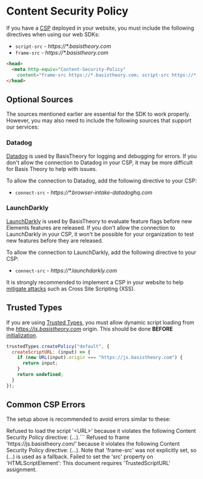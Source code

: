 
# Content Security Policy

If you have a [CSP](https://developer.mozilla.org/en-US/docs/Web/HTTP/CSP) deployed in your website, you must include the following directives when using our web SDKs:

- `script-src` - _https://*.basistheory.com_
- `frame-src` - _https://*.basistheory.com_

```html showLineNumbers title="CSP"
<head>
  <meta http-equiv="Content-Security-Policy"
    content="frame-src https://*.basistheory.com; script-src https://*.basistheory.com" />
</head>
```

## Optional Sources

The sources mentioned earlier are essential for the SDK to work properly. However, you may also need to include the following sources that support our services:

### Datadog

[Datadog](https://www.datadoghq.com/) is used by BasisTheory for logging and debugging for errors.
If you don't allow the connection to Datadog in your CSP, it may be more difficult for Basis Theory to help with issues.

To allow the connection to Datadog, add the following directive to your CSP:

- `connect-src` - _https://*.browser-intake-datadoghq.com_

### LaunchDarkly

[LaunchDarkly](https://launchdarkly.com/) is used by BasisTheory to evaluate feature flags before new Elements features are released.
If you don't allow the connection to LaunchDarkly in your CSP, it won't be possible for your organization to test new features before they are released.

To allow the connection to LaunchDarkly, add the following directive to your CSP:

- `connect-src` - _https://*.launchdarkly.com_


<Alert type={Alerts.INFO}>
  It is strongly recommended to implement a CSP in your website to help <a href="https://cheatsheetseries.owasp.org/cheatsheets/Content_Security_Policy_Cheat_Sheet.html#context" target="_blank">mitigate attacks</a> such as Cross Site Scripting (XSS).
</Alert>

## Trusted Types

If you are using [Trusted Types](https://developer.mozilla.org/en-US/docs/Web/HTTP/Headers/Content-Security-Policy/require-trusted-types-for), you must allow dynamic script loading from the _https://js.basistheory.com_ origin. This should be done **BEFORE** [initialization](/docs/sdks/web/javascript#initialization).

```javascript showLineNumbers title="Trusted Types"
trustedTypes.createPolicy("default", {
  createScriptURL: (input) => {
    if (new URL(input).origin === "https://js.basistheory.com") {
      return input;
    }
    return undefined;
  }
});
```

## Common CSP Errors

The setup above is recommended to avoid errors similar to these:

<Alert type={Alerts.WARNING}>
  Refused to load the script '&lt;URL&gt;' because it violates the following Content Security Policy directive: (...).```
</Alert>

<Alert type={Alerts.WARNING}>
  Refused to frame 'https://js.basistheory.com/' because it violates the following Content Security Policy directive: (...). Note that 'frame-src' was not explicitly set, so (...) is used as a fallback.
</Alert>

<Alert type={Alerts.WARNING}>
  Failed to set the 'src' property on 'HTMLScriptElement': This document requires 'TrustedScriptURL' assignment.
</Alert>
